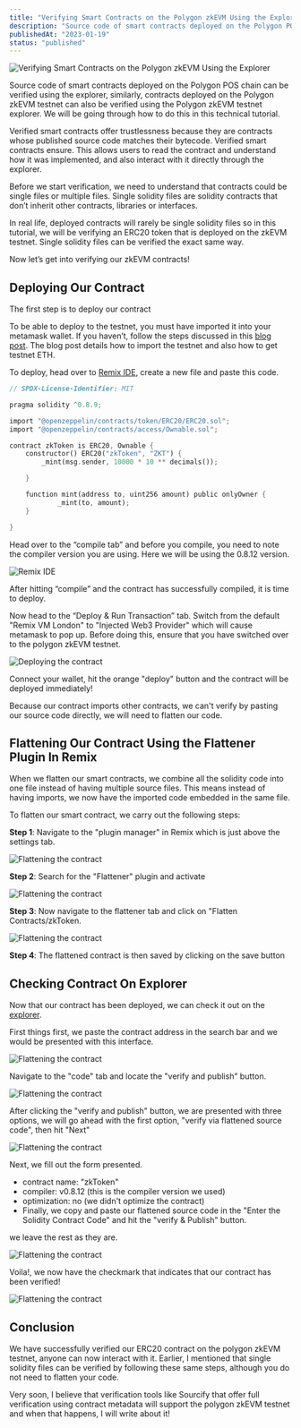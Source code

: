 ```yaml
---
title: "Verifying Smart Contracts on the Polygon zkEVM Using the Explorer"
description: "Source code of smart contracts deployed on the Polygon POS chain can be verified using the explorer, similarly, contracts deployed on the Polygon zkEVM testnet can also be verified using the Polygon zkEVM testnet explorer..."
publishedAt: "2023-01-19"
status: "published"
---
```


<div className="flex justify-center">
  <Img
    src="https://i.ibb.co/tHj0nqV/800-verifyy.png"
    alt="Verifying Smart Contracts on the Polygon zkEVM Using the Explorer"
    width={300}
    height={200}
  />
</div>

Source code of smart contracts deployed on the Polygon POS chain can be verified using the explorer, similarly, contracts deployed on the Polygon zkEVM testnet can also be verified using the Polygon zkEVM testnet explorer. We will be going through how to do this in this technical tutorial.

Verified smart contracts offer trustlessness because they are contracts whose published source code matches their bytecode. Verified smart contracts ensure. This allows users to read the contract and understand how it was implemented, and also interact with it directly through the explorer.

Before we start verification, we need to understand that contracts could be single files or multiple files. Single solidity files are solidity contracts that don’t inherit other contracts, libraries or interfaces.

In real life, deployed contracts will rarely be single solidity files so in this tutorial, we will be verifying an ERC20 token that is deployed on the zkEVM testnet. Single solidity files can be verified the exact same way.

Now let’s get into verifying our zkEVM contracts!

## Deploying Our Contract

The first step is to deploy our contract

To be able to deploy to the testnet, you must have imported it into your metamask wallet. If you haven’t, follow the steps discussed in this [blog post](https://polygon.technology/blog/your-three-step-guide-to-using-polygon-zkevm-yes-its-that-easy). The blog post details how to import the testnet and also how to get testnet ETH.

To deploy, head over to [Remix IDE](https://remix.ethereum.org/), create a new file and paste this code.

```rust
// SPDX-License-Identifier: MIT

pragma solidity ^0.8.9;

import "@openzeppelin/contracts/token/ERC20/ERC20.sol";
import "@openzeppelin/contracts/access/Ownable.sol";

contract zkToken is ERC20, Ownable {
    constructor() ERC20("zkToken", "ZKT") {
        _mint(msg.sender, 10000 * 10 ** decimals());

    }

    function mint(address to, uint256 amount) public onlyOwner {
            _mint(to, amount);
    }

}
```

Head over to the “compile tab” and before you compile, you need to note the compiler version you are using. Here we will be using the 0.8.12 version.

<div className="flex justify-center">
  <Img
    src="https://i.ibb.co/x1Bp8Dp/Screenshot-90-LI.jpg"
    alt="Remix IDE"
    width={300}
    height={200}
  />
</div>

After hitting “compile” and the contract has successfully compiled, it is time to deploy.

Now head to the “Deploy & Run Transaction” tab. Switch from the default "Remix VM London" to "Injected Web3 Provider" which will cause metamask to pop up. Before doing this, ensure that you have switched over to the polygon zkEVM testnet.

<div className="flex justify-center">
  <Img
    src="https://i.ibb.co/5xn2pmS/Screenshot-92.png"
    alt="Deploying the contract"
    width={300}
    height={200}
  />
</div>

Connect your wallet, hit the orange "deploy" button and the contract will be deployed immediately!

Because our contract imports other contracts, we can't verify by pasting our source code directly, we will need to flatten our code.

## Flattening Our Contract Using the Flattener Plugin In Remix

When we flatten our smart contracts, we combine all the solidity code into one file instead of having multiple source files. This means instead of having imports, we now have the imported code embedded in the same file.

To flatten our smart contract, we carry out the following steps:

**Step 1**: Navigate to the "plugin manager" in Remix which is just above the settings tab.

<div className="flex justify-center">
  <Img
    src="https://i.ibb.co/tpH6QVn/Screenshot-97-LI.jpg"
    alt="Flattening the contract"
    width={300}
    height={200}
  />
</div>

**Step 2**: Search for the "Flattener" plugin and activate

<div className="flex justify-center">
  <Img
    src="https://i.ibb.co/0JKL8Lx/Screenshot-98-LI.jpg"
    alt="Flattening the contract"
    width={300}
    height={200}
  />
</div>

**Step 3**: Now navigate to the flattener tab and click on "Flatten Contracts/zkToken.

<div className="flex justify-center">
  <Img
    src="https://i.ibb.co/MZH7FzL/Screenshot-99.png"
    alt="Flattening the contract"
    width={300}
    height={200}
  />
</div>

**Step 4**: The flattened contract is then saved by clicking on the save button

## Checking Contract On Explorer

Now that our contract has been deployed, we can check it out on the [explorer](https://explorer.public.zkevm-test.net/).

First things first, we paste the contract address in the search bar and we would be presented with this interface.

<div className="flex justify-center">
  <Img
    src="https://i.ibb.co/HNRNbMd/Screenshot-94.png"
    alt="Flattening the contract"
    width={300}
    height={200}
  />
</div>

Navigate to the "code" tab and locate the "verify and publish" button.

<div className="flex justify-center">
  <Img
    src="https://i.ibb.co/NSJwHXm/Screenshot-95-LI.jpg"
    alt="Flattening the contract"
    width={300}
    height={200}
  />
</div>

After clicking the "verify and publish" button, we are presented with three options, we will go ahead with the first option, "verify via flattened source code", then hit "Next"

<div className="flex justify-center">
  <Img
    src="https://i.ibb.co/gSfzjGN/Screenshot-96-LI.jpg"
    alt="Flattening the contract"
    width={300}
    height={200}
  />
</div>

Next, we fill out the form presented.

- contract name: "zkToken"
- compiler: v0.8.12 (this is the compiler version we used)
- optimization: no (we didn't optimize the contract)
- Finally, we copy and paste our flattened source code in the "Enter the Solidity Contract Code" and hit the "verify & Publish" button.

we leave the rest as they are.

<div className="flex justify-center">
  <Img
    src="https://i.ibb.co/1MgLVzz/Screenshot-100.png"
    alt="Flattening the contract"
    width={300}
    height={200}
  />
</div>

Voila!, we now have the checkmark that indicates that our contract has been verified!

<div className="flex justify-center">
  <Img
    src="https://i.ibb.co/2Kddxnr/Screenshot-101.png"
    alt="Flattening the contract"
    width={300}
    height={200}
  />
</div>

## Conclusion

We have successfully verified our ERC20 contract on the polygon zkEVM testnet, anyone can now interact with it. Earlier, I mentioned that single solidity files can be verified by following these same steps, although you do not need to flatten your code.

Very soon, I believe that verification tools like Sourcify that offer full verification using contract metadata will support the polygon zkEVM testnet and when that happens, I will write about it!
